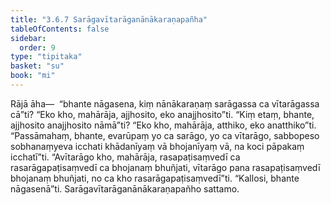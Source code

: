```yaml
---
title: "3.6.7 Sarāgavītarāganānākaraṇapañha"
tableOfContents: false
sidebar:
  order: 9
type: "tipitaka"
basket: "su"
book: "mi"
---
```



<DynamicBreadcrumb />

<Division number="89" book="mi">

<Paragraph number="418" book="mi">
Rājā āha—  “bhante nāgasena, kiṃ nānākaraṇaṃ sarāgassa ca vītarāgassa cā”ti? “Eko kho, mahārāja, ajjhosito, eko anajjhosito”ti. “Kiṃ etaṃ, bhante, ajjhosito anajjhosito nāmā”ti? “Eko kho, mahārāja, atthiko, eko anatthiko”ti. “Passāmahaṃ, bhante, evarūpaṃ yo ca sarāgo, yo ca vītarāgo, sabbopeso sobhanaṃyeva icchati khādanīyaṃ vā bhojanīyaṃ vā, na koci pāpakaṃ icchatī”ti. “Avītarāgo kho, mahārāja, rasapaṭisaṃvedī ca rasarāgapaṭisaṃvedī ca bhojanaṃ bhuñjati, vītarāgo pana rasapaṭisaṃvedī bhojanaṃ bhuñjati, no ca kho rasarāgapaṭisaṃvedī”ti.
</Paragraph>

<Paragraph number="419" book="mi">
“Kallosi, bhante nāgasenā”ti.

</Paragraph>
</Division>

<Paragraph number="420" type="center" book="mi">
Sarāgavītarāganānākaraṇapañho sattamo.
</Paragraph>